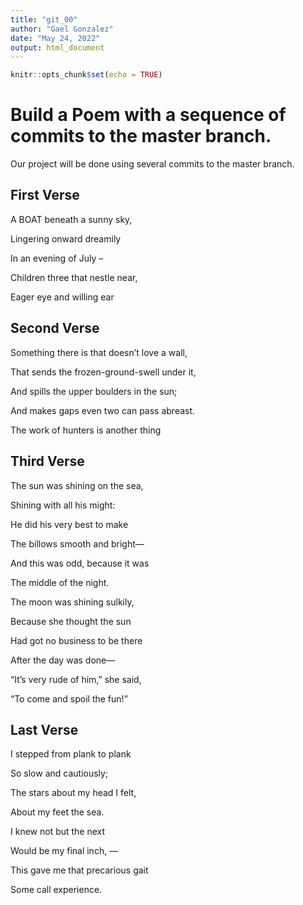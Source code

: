 ```yaml
---
title: "git_00"
author: "Gael Gonzalez"
date: "May 24, 2022"
output: html_document
---
```


```r
knitr::opts_chunk$set(echo = TRUE)
```
# Build a Poem with a sequence of commits to the master branch.
Our project will be done using several commits to the master branch.
<!-- Do not modify or change any text in "!--" bracketed areas such as this --- these are instructions to
you, if you change any of this the git program will notice it and compromise your git merging strategy !-->

## First Verse 
<!--Put the first five lines of a poem by Lewis Carrol in this section!-->
A BOAT beneath a sunny sky,

Lingering onward dreamily

In an evening of July --

Children three that nestle near,

Eager eye and willing ear

## Second Verse
<!--Put the first five lines of a poem by Robert Frost here!-->
Something there is that doesn't love a wall,

That sends the frozen-ground-swell under it,

And spills the upper boulders in the sun;

And makes gaps even two can pass abreast.

The work of hunters is another thing

## Third Verse
<!--Put the first two verses of The Walrus and the Carpenter here!-->
The sun was shining on the sea,

   Shining with all his might:
   
He did his very best to make

   The billows smooth and bright—
   
And this was odd, because it was

   The middle of the night.

The moon was shining sulkily,

   Because she thought the sun
   
Had got no business to be there

   After the day was done—
   
"It's very rude of him," she said,

   "To come and spoil the fun!"
   
## Last Verse
<!--Put a short poem of your choice 8-20 lines,here!-->
I stepped from plank to plank

So slow and cautiously;

The stars about my head I felt,

About my feet the sea.

I knew not but the next

Would be my final inch, —

This gave me that precarious gait

Some call experience.